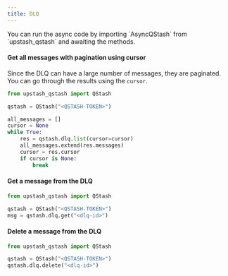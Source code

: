 ---
title: DLQ
---

<Info>
  You can run the async code by importing `AsyncQStash` from `upstash_qstash`
  and awaiting the methods.
</Info>

#### Get all messages with pagination using cursor

Since the DLQ can have a large number of messages, they are paginated.
You can go through the results using the `cursor`.

```python
from upstash_qstash import QStash

qstash = QStash("<QSTASH-TOKEN>")

all_messages = []
cursor = None
while True:
    res = qstash.dlq.list(cursor=cursor)
    all_messages.extend(res.messages)
    cursor = res.cursor
    if cursor is None:
        break
```

#### Get a message from the DLQ

```python
from upstash_qstash import QStash

qstash = QStash("<QSTASH-TOKEN>")
msg = qstash.dlq.get("<dlq-id>")
```

#### Delete a message from the DLQ

```python
from upstash_qstash import QStash

qstash = QStash("<QSTASH-TOKEN>")
qstash.dlq.delete("<dlq-id>")
```
